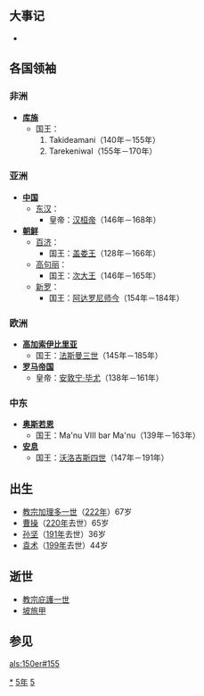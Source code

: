 {{yearTOC|155|东汉'''[[永寿_(汉桓帝)|永寿]]元年'''}}

== 大事记 ==
*

== 各国领袖 ==
=== 非洲 ===
*'''[[库施|库施]]'''
**国王：
**#Takideamani（140年－155年）
**#Tarekeniwal（155年－170年）

=== 亚洲 ===
*'''[[中国|中国]]'''
**[[东汉|东汉]]：
***皇帝：[[汉桓帝|汉桓帝]]（146年－168年）
*'''[[朝鲜民主主义人民共和国|朝鲜]]'''
**[[百濟|百济]]：
***国王：[[盖娄王|盖娄王]]（128年－166年）
**[[高句丽|高句丽]]：
***国王：[[次大王|次大王]]（146年－165年）
**[[新罗|新罗]]：
***国王：[[阿达罗尼师今|阿达罗尼师今]]（154年－184年）

=== 欧洲 ===
*'''[[高加索伊比利亞王國|高加索伊比里亚]]'''
**国王：[[法斯曼三世|法斯曼三世]]（145年－185年）
*'''[[羅馬帝國|罗马帝国]]'''
**皇帝：[[安敦宁·毕尤|安敦宁·毕尤]]（138年－161年）

=== 中东 ===
*'''[[奥斯若恩|奥斯若恩]]'''
**国王：Ma'nu VIII bar Ma'nu（139年－163年）
*'''[[安息_(国家)|安息]]''' 
**国王：[[沃洛吉斯四世|沃洛吉斯四世]]（147年－191年）

== 出生 ==
*[[教宗加理多一世|教宗加理多一世]]（[[222年|222年]]）67岁
*[[曹操|曹操]]（[[220年|220年]]去世）65岁
*[[孙坚|孙坚]]（[[191年|191年]]去世）36岁
*[[袁术|袁术]]（[[199年|199年]]去世）44岁

== 逝世 ==
*[[教宗庇護一世|教宗庇護一世]]
*[[坡旅甲|坡旅甲]]

== 参见 ==
{{Wikisource year mention}}

[[Category:155年|*]]
[[Category:150年代|5年]]
[[Category:2世纪各年|5]]

[[als:150er#155|als:150er#155]]